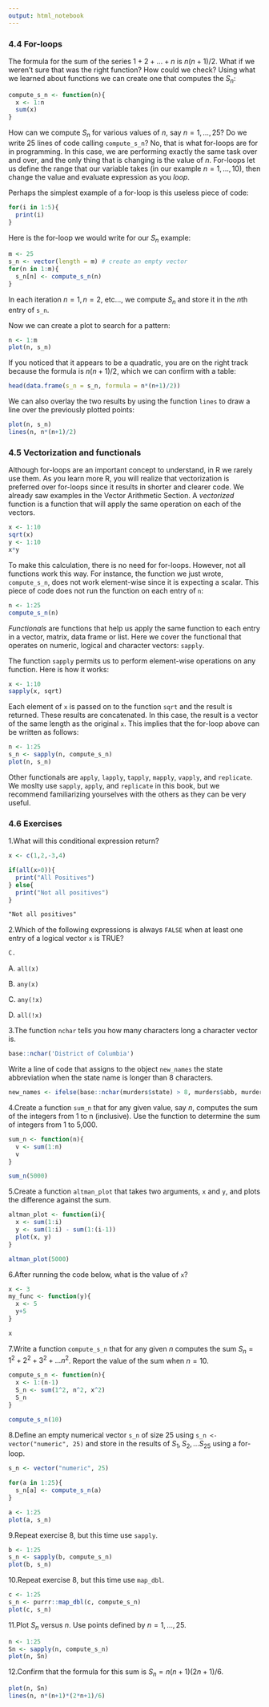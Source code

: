 ```yaml
---
output: html_notebook
---
```


### 4.4 For-loops

The formula for the sum of the series $1+2+...+n$ is $n(n+1)/2$. What if we weren’t sure that was the right function? How could we check? Using what we learned about functions we can create one that computes the $S_n$:
```r
compute_s_n <- function(n){
  x <- 1:n
  sum(x)
}
```
How can we compute $S_n$ for various values of $n$, say $n = 1,...,25$? Do we write 25 lines of code calling `compute_s_n`? No, that is what for-loops are for in programming. In this case, we are performing exactly the same task over and over, and the only thing that is changing is the value of $n$. For-loops let us define the range that our variable takes (in our example $n = 1,...,10$), then change the value and evaluate expression as you _loop_.

Perhaps the simplest example of a for-loop is this useless piece of code:
```r
for(i in 1:5){
  print(i)
}
```
Here is the for-loop we would write for our $S_n$ example:
```r
m <- 25
s_n <- vector(length = m) # create an empty vector
for(n in 1:m){
  s_n[n] <- compute_s_n(n)
}
```
In each iteration $n = 1, n = 2$, etc..., we compute $S_n$ and store it in the $n$th entry of `s_n`.

Now we can create a plot to search for a pattern:
```r
n <- 1:m
plot(n, s_n)
```
If you noticed that it appears to be a quadratic, you are on the right track because the formula is $n(n+1)/2$, which we can confirm with a table:
```r
head(data.frame(s_n = s_n, formula = n*(n+1)/2))
```
We can also overlay the two results by using the function `lines` to draw a line over the previously plotted points:
```r
plot(n, s_n)
lines(n, n*(n+1)/2)
```

### 4.5 Vectorization and functionals

Although for-loops are an important concept to understand, in R we rarely use them. As you learn more R, you will realize that vectorization is preferred over for-loops since it results in shorter and clearer code. We already saw examples in the Vector Arithmetic Section. A _vectorized_ function is a function that will apply the same operation on each of the vectors.
```r
x <- 1:10
sqrt(x)
y <- 1:10
x*y
```
To make this calculation, there is no need for for-loops. However, not all functions work this way. For instance, the function we just wrote, `compute_s_n`, does not work element-wise since it is expecting a scalar. This piece of code does not run the function on each entry of `n`:
```r
n <- 1:25
compute_s_n(n)
```
_Functionals_ are functions that help us apply the same function to each entry in a vector, matrix, data frame or list. Here we cover the functional that operates on numeric, logical and character vectors: `sapply`.

The function `sapply` permits us to perform element-wise operations on any function. Here is how it works:
```r
x <- 1:10
sapply(x, sqrt)
```
Each element of `x` is passed on to the function `sqrt` and the result is returned. These results are concatenated. In this case, the result is a vector of the same length as the original `x`. This implies that the for-loop above can be written as follows:
```r
n <- 1:25
s_n <- sapply(n, compute_s_n)
plot(n, s_n)
```
Other functionals are `apply`, `lapply`, `tapply`, `mapply`, `vapply`, and `replicate`. We moslty use `sapply`, `apply`, and `replicate` in this book, but we recommend familiarizing yourselves with the others as they can be very useful.

### 4.6 Exercises

1.What will this conditional expression return?
```r
x <- c(1,2,-3,4)

if(all(x>0)){
  print("All Positives")
} else{
  print("Not all positives")
}
```
```css
"Not all positives"
```

2.Which of the following expressions is always `FALSE` when at least one entry of a logical vector `x` is TRUE?

```css
C.
```

A. `all(x)`

B. `any(x)`

C. `any(!x)`

D. `all(!x)`

3.The function `nchar` tells you how many characters long a character vector is.
```r
base::nchar('District of Columbia')
```
Write a line of code that assigns to the object `new_names` the state abbreviation when the state name is longer than 8 characters.
```r
new_names <- ifelse(base::nchar(murders$state) > 8, murders$abb, murders$state)
```

4.Create a function `sum_n` that for any given value, say $n$, computes the sum of the integers from 1 to n (inclusive). Use the function to determine the sum of integers from 1 to 5,000.
```r
sum_n <- function(n){
  v <- sum(1:n)
  v
}

sum_n(5000)
```

5.Create a function `altman_plot` that takes two arguments, `x` and `y`, and plots the difference against the sum.
```r
altman_plot <- function(i){
  x <- sum(1:i)
  y <- sum(1:i) - sum(1:(i-1))
  plot(x, y)
}

altman_plot(5000)
```

6.After running the code below, what is the value of `x`?
```r
x <- 3
my_func <- function(y){
  x <- 5
  y+5
}
```
```r
x
```

7.Write a function `compute_s_n` that for any given $n$ computes the sum $S_n=1^2+2^2+3^2+...n^2$. Report the value of the sum when $n=10$.
```r
compute_s_n <- function(n){
  x <- 1:(n-1)
  S_n <- sum(1^2, n^2, x^2)
  S_n
}

compute_s_n(10)
```

8.Define an empty numerical vector `s_n` of size 25 using `s_n <- vector("numeric", 25)` and store in the results of $S_1,S_2,...S_{25}$ using a for-loop.
```r
s_n <- vector("numeric", 25)

for(a in 1:25){
  s_n[a] <- compute_s_n(a)
}
```
```r
a <- 1:25
plot(a, s_n)
```

9.Repeat exercise 8, but this time use `sapply`.
```r
b <- 1:25
s_n <- sapply(b, compute_s_n)
plot(b, s_n)
```

10.Repeat exercise 8, but this time use `map_dbl`.
```r
c <- 1:25
s_n <- purrr::map_dbl(c, compute_s_n)
plot(c, s_n)
```

11.Plot $S_n$ versus $n$. Use points defined by $n=1,...,25$.
```r
n <- 1:25
Sn <- sapply(n, compute_s_n)
plot(n, Sn)
```

12.Confirm that the formula for this sum is $S_n=n(n+1)(2n+1)/6$.
```r
plot(n, Sn)
lines(n, n*(n+1)*(2*n+1)/6)
```
